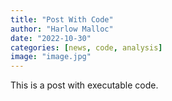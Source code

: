 ```yaml
---
title: "Post With Code"
author: "Harlow Malloc"
date: "2022-10-30"
categories: [news, code, analysis]
image: "image.jpg"
---
```


This is a post with executable code.

